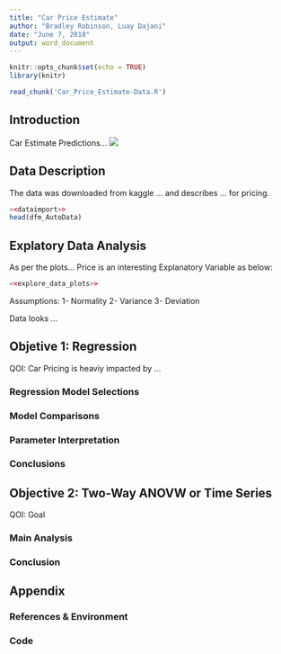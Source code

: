```yaml
---
title: "Car Price Estimate"
author: "Bradley Robinson, Luay Dajani"
date: "June 7, 2018"
output: word_document
---
```


```r
knitr::opts_chunk$set(echo = TRUE)
library(knitr)
```

```r
read_chunk('Car_Price_Estimate-Data.R')
```

## Introduction

Car Estimate Predictions...
![](images/FCAR_800x400.png)

## Data Description

The data was downloaded from kaggle ... and describes ... for pricing.

``` r
<<dataimport>>
head(dfm_AutoData)
```

## Explatory Data Analysis

As per the plots... Price is an interesting Explanatory Variable as below:

``` r
<<explore_data_plots>>
```

Assumptions:
1- Normality
2- Variance
3- Deviation

Data looks ...

## Objetive 1: Regression

QOI: Car Pricing is heaviy impacted by ...

### Regression Model Selections

### Model Comparisons

### Parameter Interpretation

### Conclusions

## Objective 2: Two-Way ANOVW or Time Series

QOI: Goal

### Main Analysis

### Conclusion

## Appendix

### References & Environment {.smaller}

### Code

```r
```

```r
```

```r
```